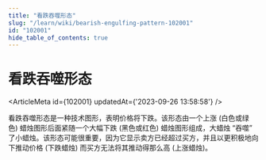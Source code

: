 ```yaml
---
title: "看跌吞噬形态"
slug: "/learn/wiki/bearish-engulfing-pattern-102001"
id: "102001"
hide_table_of_contents: true
---
```



# 看跌吞噬形态

<ArticleMeta id={102001} updatedAt={'2023-09-26 13:58:58'} />
<div className='border-solid border-b border-t-0 my-4 border-[var(--ifm-color-gray-300)]' />

看跌吞噬形态是一种技术图形，表明价格将下跌。该形态由一个上涨 (白色或绿色) 蜡烛图形后面紧随一个大幅下跌 (黑色或红色) 蜡烛图形组成，大蜡烛 “吞噬” 了小蜡烛。该形态可能很重要，因为它显示卖方已经超过买方，并且以更积极地向下推动价格 (下跌蜡烛) 而买方无法将其推动得那么高 (上涨蜡烛)。

